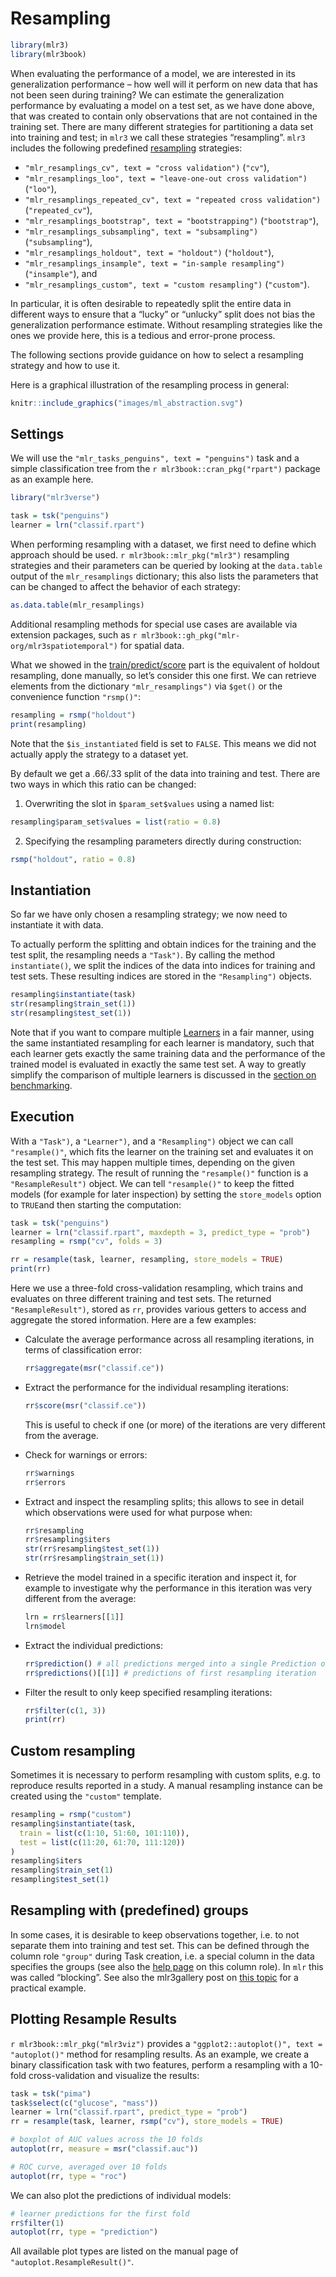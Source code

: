 # Resampling {#resampling}

```r
library(mlr3)
library(mlr3book)
```

When evaluating the performance of a model, we are interested in its generalization performance -- how well will it perform on new data that has not been seen during training?
We can estimate the generalization performance by evaluating a model on a test set, as we have done above, that was created to contain only observations that are not contained in the training set.
There are many different strategies for partitioning a data set into training and test; in `mlr3` we call these strategies "resampling".
`mlr3` includes the following predefined [resampling](#resampling) strategies:

- `"mlr_resamplings_cv", text = "cross validation")` (`"cv"`),
- `"mlr_resamplings_loo", text = "leave-one-out cross validation")` (`"loo"`),
- `"mlr_resamplings_repeated_cv", text = "repeated cross validation")` (`"repeated_cv"`),
- `"mlr_resamplings_bootstrap", text = "bootstrapping")` (`"bootstrap"`),
- `"mlr_resamplings_subsampling", text = "subsampling")` (`"subsampling"`),
- `"mlr_resamplings_holdout", text = "holdout")` (`"holdout"`),
- `"mlr_resamplings_insample", text = "in-sample resampling")` (`"insample"`), and
- `"mlr_resamplings_custom", text = "custom resampling")` (`"custom"`).

In particular, it is often desirable to repeatedly split the entire data in different ways to ensure that a "lucky" or "unlucky" split does not bias the generalization performance estimate.
Without resampling strategies like the ones we provide here, this is a tedious and error-prone process.

The following sections provide guidance on how to select a resampling strategy and how to use it.

Here is a graphical illustration of the resampling process in general:

```r
knitr::include_graphics("images/ml_abstraction.svg")
```

## Settings {#resampling-settings}

We will use the `"mlr_tasks_penguins", text = "penguins")` task and a simple classification tree from the `r mlr3book::cran_pkg("rpart")` package as an example here.

```r
library("mlr3verse")

task = tsk("penguins")
learner = lrn("classif.rpart")
```

When performing resampling with a dataset, we first need to define which approach should be used.
`r mlr3book::mlr_pkg("mlr3")` resampling strategies and their parameters can be queried by looking at the `data.table` output of the `mlr_resamplings` dictionary; this also lists the parameters that can be changed to affect the behavior of each strategy:

```r
as.data.table(mlr_resamplings)
```
Additional resampling methods for special use cases are available via extension packages, such as `r mlr3book::gh_pkg("mlr-org/mlr3spatiotemporal")` for spatial data.

What we showed in the [train/predict/score](#train-predict) part is the equivalent of holdout resampling, done manually, so let's consider this one first.
We can retrieve elements from the dictionary `"mlr_resamplings")` via `$get()` or the convenience function `"rsmp()"`:

```r
resampling = rsmp("holdout")
print(resampling)
```

Note that the `$is_instantiated` field is set to `FALSE`.
This means we did not actually apply the strategy to a dataset yet.

By default we get a .66/.33 split of the data into training and test.
There are two ways in which this ratio can be changed:

1. Overwriting the slot in `$param_set$values` using a named list:

```r
resampling$param_set$values = list(ratio = 0.8)
```

2. Specifying the resampling parameters directly during construction:

```r
rsmp("holdout", ratio = 0.8)
```

## Instantiation {#resampling-inst}

So far we have only chosen a resampling strategy; we now need to instantiate it with data.

To actually perform the splitting and obtain indices for the training and the test split, the resampling needs a `"Task")`.
By calling the method `instantiate()`, we split the indices of the data into indices for training and test sets.
These resulting indices are stored in the `"Resampling")` objects.

```r
resampling$instantiate(task)
str(resampling$train_set(1))
str(resampling$test_set(1))
```

Note that if you want to compare multiple [Learners](#learners) in a fair manner, using the same instantiated resampling for each learner is mandatory, such that each learner gets exactly the same training data and the performance of the trained model is evaluated in exactly the same test set.
A way to greatly simplify the comparison of multiple learners is discussed in the [section on benchmarking](#benchmarking).


## Execution {#resampling-exec}

With a `"Task")`, a `"Learner")`, and a `"Resampling")` object we can call `"resample()"`, which fits the learner on the training set and evaluates it on the test set.
This may happen multiple times, depending on the given resampling strategy.
The result of running the `"resample()"` function is a `"ResampleResult")` object.
We can tell `"resample()"` to keep the fitted models (for example for later inspection) by setting the `store_models` option to `TRUE`and then starting the computation:

```r
task = tsk("penguins")
learner = lrn("classif.rpart", maxdepth = 3, predict_type = "prob")
resampling = rsmp("cv", folds = 3)

rr = resample(task, learner, resampling, store_models = TRUE)
print(rr)
```

Here we use a three-fold cross-validation resampling, which trains and evaluates on three different training and test sets.
The returned `"ResampleResult")`, stored as `rr`, provides various getters to access and aggregate the stored information.
Here are a few examples:

- Calculate the average performance across all resampling iterations, in terms of classification error:

    ```r
    rr$aggregate(msr("classif.ce"))
    ```
- Extract the performance for the individual resampling iterations:

    ```r
    rr$score(msr("classif.ce"))
    ```

  This is useful to check if one (or more) of the iterations are very different from the average.

- Check for warnings or errors:

    ```r
    rr$warnings
    rr$errors
    ```
- Extract and inspect the resampling splits; this allows to see in detail which observations were used for what purpose when:

    ```r
    rr$resampling
    rr$resampling$iters
    str(rr$resampling$test_set(1))
    str(rr$resampling$train_set(1))
    ```
- Retrieve the model trained in a specific iteration and inspect it, for example to investigate why the performance in this iteration was very different from the average:

    ```r
    lrn = rr$learners[[1]]
    lrn$model
    ```
- Extract the individual predictions:

    ```r
    rr$prediction() # all predictions merged into a single Prediction object
    rr$predictions()[[1]] # predictions of first resampling iteration
    ```
- Filter the result to only keep specified resampling iterations:

    ```r
    rr$filter(c(1, 3))
    print(rr)
    ```

## Custom resampling {#resamp-custom}

Sometimes it is necessary to perform resampling with custom splits, e.g. to reproduce results reported in a study.
A manual resampling instance can be created using the `"custom"` template.

```r
resampling = rsmp("custom")
resampling$instantiate(task,
  train = list(c(1:10, 51:60, 101:110)),
  test = list(c(11:20, 61:70, 111:120))
)
resampling$iters
resampling$train_set(1)
resampling$test_set(1)
```

## Resampling with (predefined) groups

In some cases, it is desirable to keep observations together, i.e. to not separate them into training and test set.
This can be defined through the column role `"group"` during Task creation, i.e. a special column in the data specifies the groups (see also the [help page](https://mlr3.mlr-org.com/reference/Resampling.html#grouping-blocking) on this column role).
In `mlr` this was called "blocking".
See also the mlr3gallery post on [this topic](https://mlr3gallery.mlr-org.com/posts/2020-03-30-stratification-blocking/) for a practical example.

## Plotting Resample Results {#autoplot-resampleresult}

`r mlr3book::mlr_pkg("mlr3viz")` provides a `"ggplot2::autoplot()", text = "autoplot()"` method for resampling results.
As an example, we create a binary classification task with two features, perform a resampling with a 10-fold cross-validation and visualize the results:

```r
task = tsk("pima")
task$select(c("glucose", "mass"))
learner = lrn("classif.rpart", predict_type = "prob")
rr = resample(task, learner, rsmp("cv"), store_models = TRUE)

# boxplot of AUC values across the 10 folds
autoplot(rr, measure = msr("classif.auc"))

# ROC curve, averaged over 10 folds
autoplot(rr, type = "roc")
```

We can also plot the predictions of individual models:


```r
# learner predictions for the first fold
rr$filter(1)
autoplot(rr, type = "prediction")
```

All available plot types are listed on the manual page of `"autoplot.ResampleResult()"`.
